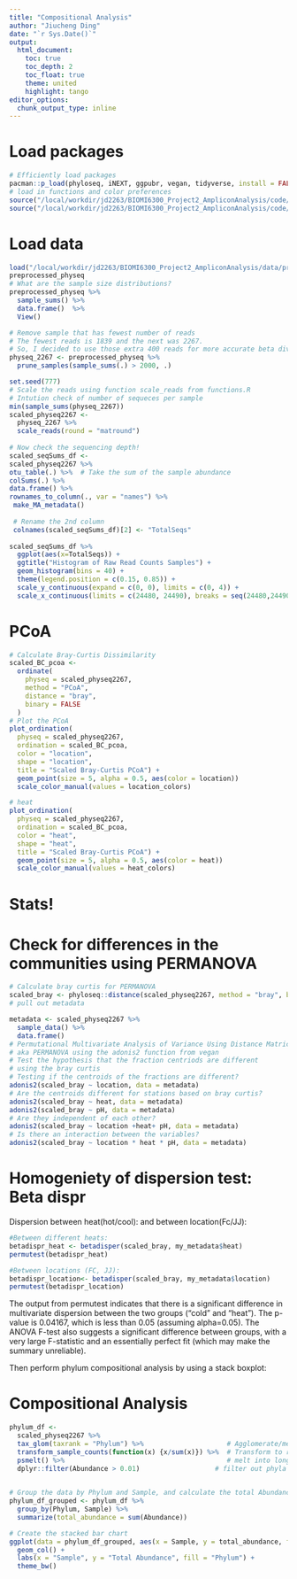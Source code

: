 ```yaml
---
title: "Compositional Analysis"
author: "Jiucheng Ding"
date: "`r Sys.Date()`"
output: 
  html_document:
    toc: true
    toc_depth: 2
    toc_float: true
    theme: united
    highlight: tango
editor_options: 
  chunk_output_type: inline
---
```


# Load packages 
```r
# Efficiently load packages 
pacman::p_load(phyloseq, iNEXT, ggpubr, vegan, tidyverse, install = FALSE)
# load in functions and color preferences
source("/local/workdir/jd2263/BIOMI6300_Project2_AmpliconAnalysis/code/functions.R")
source("/local/workdir/jd2263/BIOMI6300_Project2_AmpliconAnalysis/code/colors_and_shapes.R")
```

# Load data
```r
load("/local/workdir/jd2263/BIOMI6300_Project2_AmpliconAnalysis/data/preprocessed_physeq.RData")
preprocessed_physeq
# What are the sample size distributions?
preprocessed_physeq %>%
  sample_sums() %>%
  data.frame()  %>%
  View()

# Remove sample that has fewest number of reads
# The fewest reads is 1839 and the next was 2267.
# So, I decided to use those extra 400 reads for more accurate beta div analysis
physeq_2267 <- preprocessed_physeq %>%
  prune_samples(sample_sums(.) > 2000, .)
```


```r
set.seed(777) 
# Scale the reads using function scale_reads from functions.R 
# Intution check of number of sequeces per sample
min(sample_sums(physeq_2267))
scaled_physeq2267 <-  
  physeq_2267 %>%
  scale_reads(round = "matround")
  
# Now check the sequencing depth! 
scaled_seqSums_df <-   
scaled_physeq2267 %>%  
otu_table(.) %>%  # Take the sum of the sample abundance   
colSums(.) %>%  
data.frame() %>%  
rownames_to_column(., var = "names") %>% 
 make_MA_metadata()
 
 # Rename the 2nd column 
 colnames(scaled_seqSums_df)[2] <- "TotalSeqs"   
 
scaled_seqSums_df %>%  
  ggplot(aes(x=TotalSeqs)) +
  ggtitle("Histogram of Raw Read Counts Samples") +  
  geom_histogram(bins = 40) + 
  theme(legend.position = c(0.15, 0.85)) +   
  scale_y_continuous(expand = c(0, 0), limits = c(0, 4)) +   
  scale_x_continuous(limits = c(24480, 24490), breaks = seq(24480,24490,5))

```


# PCoA
```r
# Calculate Bray-Curtis Dissimilarity 
scaled_BC_pcoa <- 
  ordinate(
    physeq = scaled_physeq2267,
    method = "PCoA",
    distance = "bray", 
    binary = FALSE
  )
# Plot the PCoA 
plot_ordination(
  physeq = scaled_physeq2267,
  ordination = scaled_BC_pcoa,
  color = "location",
  shape = "location", 
  title = "Scaled Bray-Curtis PCoA") + 
  geom_point(size = 5, alpha = 0.5, aes(color = location)) 
  scale_color_manual(values = location_colors)

# heat 
plot_ordination(
  physeq = scaled_physeq2267,
  ordination = scaled_BC_pcoa,
  color = "heat",
  shape = "heat", 
  title = "Scaled Bray-Curtis PCoA") + 
  geom_point(size = 5, alpha = 0.5, aes(color = heat))  
  scale_color_manual(values = heat_colors)

```


# Stats! 
# Check for differences in the communities using PERMANOVA 
```r
# Calculate bray curtis for PERMANOVA
scaled_bray <- phyloseq::distance(scaled_physeq2267, method = "bray", binary = FALSE)
# pull out metadata 

metadata <- scaled_physeq2267 %>%
  sample_data() %>%
  data.frame()
# Permutational Multivariate Analysis of Variance Using Distance Matrices
# aka PERMANOVA using the adonis2 function from vegan 
# Test the hypothesis that the fraction centriods are different 
# using the bray curtis 
# Testing if the centroids of the fractions are different? 
adonis2(scaled_bray ~ location, data = metadata)
# Are the centroids different for stations based on bray curtis?
adonis2(scaled_bray ~ heat, data = metadata)
adonis2(scaled_bray ~ pH, data = metadata)
# Are they independent of each other?
adonis2(scaled_bray ~ location +heat+ pH, data = metadata)
# Is there an interaction between the variables? 
adonis2(scaled_bray ~ location * heat * pH, data = metadata)
```



# Homogeniety of dispersion test: Beta dispr
Dispersion between heat(hot/cool):
and between location(Fc/JJ):
```r
#Between different heats:
betadispr_heat <- betadisper(scaled_bray, my_metadata$heat)
permutest(betadispr_heat)

#Between locations (FC, JJ):
betadispr_location<- betadisper(scaled_bray, my_metadata$location)
permutest(betadispr_location)


```
The output from permutest indicates that there is a significant difference in multivariate dispersion between the two groups ("cold" and "heat"). The p-value is 0.04167, which is less than 0.05 (assuming alpha=0.05). The ANOVA F-test also suggests a significant difference between groups, with a very large F-statistic and an essentially perfect fit (which may make the summary unreliable).




Then perform phylum compositional analysis by using a stack boxplot:

# Compositional Analysis 
```r
phylum_df <- 
  scaled_physeq2267 %>%
  tax_glom(taxrank = "Phylum") %>%                     # Agglomerate/merge counts by phylum 
  transform_sample_counts(function(x) {x/sum(x)}) %>%  # Transform to relative abundances
  psmelt() %>%                                         # melt into long format data frame 
  dplyr::filter(Abundance > 0.01)                   # filter out phyla that are > 1% abundant 
  

# Group the data by Phylum and Sample, and calculate the total Abundance for each group
phylum_df_grouped <- phylum_df %>%
  group_by(Phylum, Sample) %>%
  summarize(total_abundance = sum(Abundance))

# Create the stacked bar chart
ggplot(data = phylum_df_grouped, aes(x = Sample, y = total_abundance, fill = Phylum)) +
  geom_col() +
  labs(x = "Sample", y = "Total Abundance", fill = "Phylum") +
  theme_bw()
````
